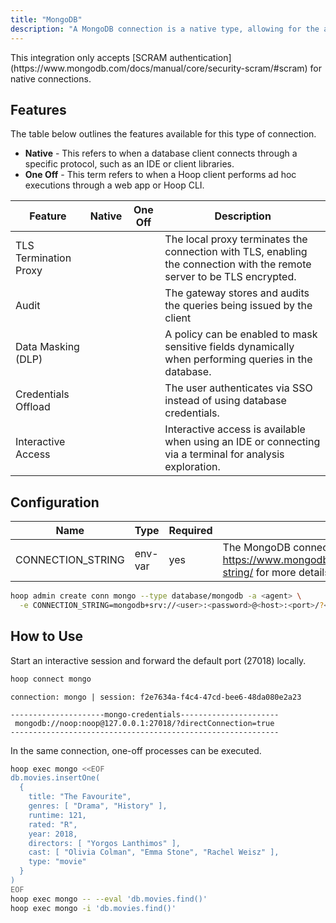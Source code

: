```yaml
---
title: "MongoDB"
description: "A MongoDB connection is a native type, allowing for the auditing of queries and redaction of their output. It facilitates a local TCP connection without requiring a password."
---
```



<Prerequisites />

<Info>
This integration only accepts [SCRAM authentication](https://www.mongodb.com/docs/manual/core/security-scram/#scram) for native connections.
</Info>

## Features

The table below outlines the features available for this type of connection.

- **Native** - This refers to when a database client connects through a specific protocol, such as an IDE or client libraries.
- **One Off** - This term refers to when a Hoop client performs ad hoc executions through a web app or Hoop CLI.

| Feature | Native | One Off | Description |
| --- | --- | --- | --- |
| TLS Termination Proxy | <Icon icon="check" /> | <Icon icon="check" /> | The local proxy terminates the connection with TLS, enabling the connection with the remote server to be TLS encrypted. |
| Audit | <Icon icon="check" /> | <Icon icon="check" /> | The gateway stores and audits the queries being issued by the client |
| Data Masking (DLP) | <Icon icon="check" /> | <Icon icon="check" /> | A policy can be enabled to mask sensitive fields dynamically when performing queries in the database. |
| Credentials Offload | <Icon icon="check" /> | <Icon icon="check" /> | The user authenticates via SSO instead of using database credentials. |
| Interactive Access | <Icon icon="check" /> | <Icon icon="check" /> | Interactive access is available when using an IDE or connecting via a terminal for analysis exploration. |

## Configuration

| Name | Type | Required | Description |
| --- | --- | --- | --- |
| CONNECTION_STRING | env-var | yes | The MongoDB connection string. See https://www.mongodb.com/docs/manual/reference/connection-string/ for more details about the proper format. |

```bash
hoop admin create conn mongo --type database/mongodb -a <agent> \
  -e CONNECTION_STRING=mongodb+srv://<user>:<password>@<host>:<port>/?<options>
```

## How to Use

Start an interactive session and forward the default port (27018) locally.

```bash
hoop connect mongo
```

```
connection: mongo | session: f2e7634a-f4c4-47cd-bee6-48da080e2a23

---------------------mongo-credentials----------------------
 mongodb://noop:noop@127.0.0.1:27018/?directConnection=true
------------------------------------------------------------
```

In the same connection, one-off processes can be executed.

```bash
hoop exec mongo <<EOF
db.movies.insertOne(
  {
    title: "The Favourite",
    genres: [ "Drama", "History" ],
    runtime: 121,
    rated: "R",
    year: 2018,
    directors: [ "Yorgos Lanthimos" ],
    cast: [ "Olivia Colman", "Emma Stone", "Rachel Weisz" ],
    type: "movie"
  }
)
EOF
hoop exec mongo -- --eval 'db.movies.find()'
hoop exec mongo -i 'db.movies.find()'
```
